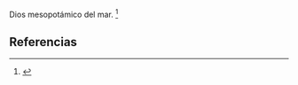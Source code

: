 Dios mesopotámico del mar. <ref name="n0">{{lib|LU|95|1|4}}</ref> 

== Referencias ==

<references/>
